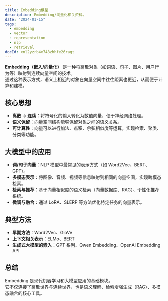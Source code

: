 ```yaml
---
title: Embedding模型
description: Embedding/向量化相关资料。
date: "2024-01-15"
tags:
  - embedding
  - vector
  - representation
  - nlp
  - retrieval
docId: xnl2yzrb4x748zhhfe26ragt
---
```


**Embedding（嵌入/向量化）** 是一种将离散对象（如词语、句子、图片、用户行为等）映射到连续向量空间的技术。  
通过这种表示方式，语义上相近的对象在向量空间中往往距离也更近，从而便于计算和建模。

## 核心思想

- **离散 → 连续**：将符号化的输入转化为数值向量，便于神经网络处理。
- **语义保留**：向量空间结构能够保留对象之间的语义关系。
- **可计算性**：向量可以进行加法、点积、余弦相似度等运算，实现检索、聚类、分类等功能。

## 大模型中的应用

- **词/句子向量**：NLP 模型中最常见的表示方式（如 Word2Vec、BERT、GPT）。
- **多模态表示**：将图像、音频、视频等信息映射到相同的向量空间，实现跨模态检索。
- **检索与推荐**：基于向量相似度的语义检索（向量数据库、RAG）、个性化推荐系统。
- **微调与融合**：通过 LoRA、SLERP 等方法优化特定任务的向量表示。

## 典型方法

- **早期方法**：Word2Vec、GloVe
- **上下文相关表示**：ELMo、BERT
- **生成式大模型的嵌入**：GPT 系列、Qwen Embedding、OpenAI Embedding API

## 总结

Embedding 是现代机器学习和大模型应用的基础模块。  
它不仅连接了离散世界与连续世界，也是语义理解、检索增强生成（RAG）、多模态融合的核心工具。

